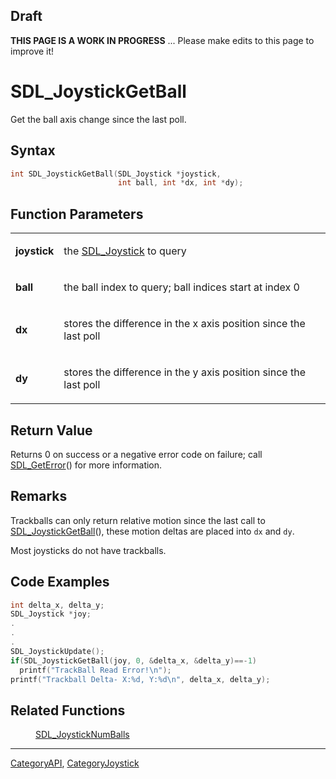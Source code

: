 
== Draft ==


'''THIS PAGE IS A WORK IN PROGRESS''' ... Please make edits to this page to improve it!


= SDL_JoystickGetBall =

Get the ball axis change since the last poll.

== Syntax ==

<syntaxhighlight lang='c'>
int SDL_JoystickGetBall(SDL_Joystick *joystick,
                        int ball, int *dx, int *dy);
</syntaxhighlight>

== Function Parameters ==

{|
|'''joystick'''
|the [[SDL_Joystick]] to query
|-
|'''ball'''
|the ball index to query; ball indices start at index 0
|-
|'''dx'''
|stores the difference in the x axis position since the last poll
|-
|'''dy'''
|stores the difference in the y axis position since the last poll
|}

== Return Value ==

Returns 0 on success or a negative error code on failure; call
[[SDL_GetError]]() for more information.



== Remarks ==

Trackballs can only return relative motion since the last call to
[[SDL_JoystickGetBall]](), these motion deltas are placed into
<code>dx</code> and <code>dy</code>.

Most joysticks do not have trackballs.

== Code Examples ==

<syntaxhighlight lang='c++'>
int delta_x, delta_y;
SDL_Joystick *joy;
.
.
.
SDL_JoystickUpdate();
if(SDL_JoystickGetBall(joy, 0, &delta_x, &delta_y)==-1)
  printf("TrackBall Read Error!\n");
printf("Trackball Delta- X:%d, Y:%d\n", delta_x, delta_y);
</syntaxhighlight>


== Related Functions ==

:[[SDL_JoystickNumBalls]]

----
[[CategoryAPI]], [[CategoryJoystick]]


